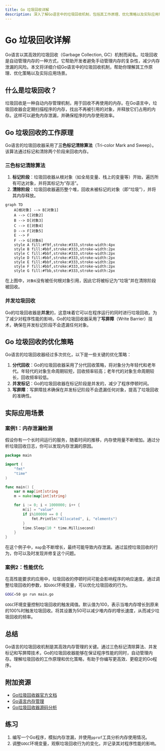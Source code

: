 ```yaml
---
title: Go 垃圾回收详解
description: 深入了解Go语言中的垃圾回收机制，包括其工作原理、优化策略以及实际应用场景。
---
```


# Go 垃圾回收详解

Go语言以其高效的垃圾回收（Garbage Collection, GC）机制而闻名。垃圾回收是自动管理内存的一种方式，它帮助开发者避免手动管理内存的复杂性，减少内存泄漏的风险。本文将详细介绍Go语言中的垃圾回收机制，帮助你理解其工作原理、优化策略以及实际应用场景。

## 什么是垃圾回收？

垃圾回收是一种自动内存管理机制，用于回收不再使用的内存。在Go语言中，垃圾回收器会定期扫描程序的内存，找出不再被引用的对象，并释放它们占用的内存。这样可以避免内存泄漏，并确保程序的内存使用效率。

## Go 垃圾回收的工作原理

Go语言的垃圾回收器采用了**三色标记清除算法**（Tri-color Mark and Sweep）。该算法通过标记和清除两个阶段来回收内存。

### 三色标记清除算法

1. **标记阶段**：垃圾回收器从根对象（如全局变量、栈上的变量等）开始，遍历所有可达对象，并将其标记为“存活”。
2. **清除阶段**：垃圾回收器遍历整个堆，回收未被标记的对象（即“垃圾”），并将其内存释放。

```mermaid
graph TD
    A[根对象] --> B[对象1]
    A --> C[对象2]
    B --> D[对象3]
    C --> E[对象4]
    D --> F[对象5]
    E --> F
    F --> G[对象6]
    style A fill:#f9f,stroke:#333,stroke-width:4px
    style B fill:#bbf,stroke:#333,stroke-width:2px
    style C fill:#bbf,stroke:#333,stroke-width:2px
    style D fill:#bbf,stroke:#333,stroke-width:2px
    style E fill:#bbf,stroke:#333,stroke-width:2px
    style F fill:#bbf,stroke:#333,stroke-width:2px
    style G fill:#fbb,stroke:#333,stroke-width:2px
```

在上图中，`对象6`没有被任何根对象引用，因此它将被标记为“垃圾”并在清除阶段被回收。

### 并发垃圾回收

Go的垃圾回收器是**并发**的，这意味着它可以在程序运行的同时进行垃圾回收。为了减少对程序性能的影响，Go的垃圾回收器采用了**写屏障**（Write Barrier）技术，确保在并发标记阶段不会遗漏任何对象。

## Go 垃圾回收的优化策略

Go语言的垃圾回收器经过多次优化，以下是一些关键的优化策略：

1. **分代回收**：Go的垃圾回收器采用了分代回收策略，将对象分为年轻代和老年代。年轻代的对象生命周期较短，回收频率较高；老年代的对象生命周期较长，回收频率较低。
2. **并发标记**：Go的垃圾回收器在标记阶段是并发的，减少了程序停顿时间。
3. **写屏障**：写屏障技术确保在并发标记阶段不会遗漏任何对象，提高了垃圾回收的准确性。

## 实际应用场景

### 案例1：内存泄漏检测

假设你有一个长时间运行的服务，随着时间的推移，内存使用量不断增加。通过分析垃圾回收日志，你可以发现内存泄漏的原因。

```go
package main

import (
    "fmt"
    "time"
)

func main() {
    var m map[int]string
    m = make(map[int]string)

    for i := 0; i < 1000000; i++ {
        m[i] = "value"
        if i%100000 == 0 {
            fmt.Println("Allocated", i, "elements")
        }
        time.Sleep(10 * time.Millisecond)
    }
}
```

在这个例子中，`map`会不断增长，最终可能导致内存泄漏。通过监控垃圾回收的行为，你可以及时发现并修复这个问题。

### 案例2：性能优化

在高性能要求的应用中，垃圾回收的停顿时间可能会影响程序的响应速度。通过调整垃圾回收的参数，如`GOGC`环境变量，可以优化垃圾回收的行为。

```bash
GOGC=50 go run main.go
```

`GOGC`环境变量控制垃圾回收的触发阈值。默认值为100，表示当堆内存增长到原来的100%时触发垃圾回收。将其设置为50可以减少堆内存的增长速度，从而减少垃圾回收的频率。

## 总结

Go语言的垃圾回收机制是其高效内存管理的关键。通过三色标记清除算法、并发标记和写屏障技术，Go的垃圾回收器能够在保证程序性能的同时，自动管理内存。理解垃圾回收的工作原理和优化策略，有助于你编写更高效、更稳定的Go程序。

## 附加资源

- [Go垃圾回收器官方文档](https://golang.org/doc/gc)
- [Go语言内存管理](https://golang.org/doc/effective_go#memory)
- [Go垃圾回收器源码分析](https://github.com/golang/go/blob/master/src/runtime/mgc.go)

## 练习

1. 编写一个Go程序，模拟内存泄漏，并使用`pprof`工具分析内存使用情况。
2. 调整`GOGC`环境变量，观察垃圾回收行为的变化，并记录其对程序性能的影响。
